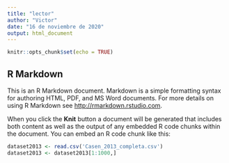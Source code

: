 ```yaml
---
title: "lector"
author: "Victor"
date: "16 de noviembre de 2020"
output: html_document
---
```


```r
knitr::opts_chunk$set(echo = TRUE)
```

## R Markdown

This is an R Markdown document. Markdown is a simple formatting syntax for authoring HTML, PDF, and MS Word documents. For more details on using R Markdown see <http://rmarkdown.rstudio.com>.

When you click the **Knit** button a document will be generated that includes both content as well as the output of any embedded R code chunks within the document. You can embed an R code chunk like this:

```r
dataset2013 <- read.csv('Casen_2013_completa.csv')
dataset2013 <- dataset2013[1:1000,]
```
